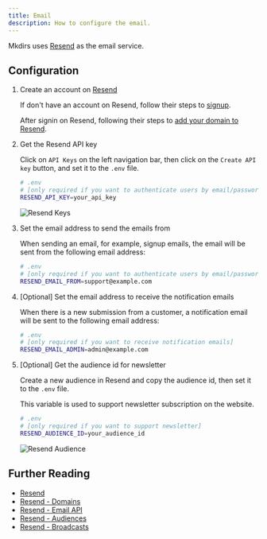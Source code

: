 ```yaml
---
title: Email
description: How to configure the email.
---
```



Mkdirs uses [Resend](https://resend.com/) as the email service.

## Configuration

<Steps>

1. Create an account on [Resend](https://resend.com/)

    If don't have an account on Resend, follow their steps to [signup](https://resend.com/signup).

    After signin on Resend, following their steps to [add your domain to Resend](https://resend.com/docs/dashboard/domains/cloudflare).

2. Get the Resend API key

    Click on `API Keys` on the left navigation bar, then click on the `Create API key` button, and set it to the `.env` file.

    ```bash
    # .env
    # [only required if you want to authenticate users by email/password]
    RESEND_API_KEY=your_api_key
    ```

    ![Resend Keys](../../../assets/images/resend-keys.png)

3. Set the email address to send the emails from

    When sending an email, for example, signup emails, the email will be sent from the following email address:

    ```bash
    # .env
    # [only required if you want to authenticate users by email/password]
    RESEND_EMAIL_FROM=support@example.com
    ```

4. [Optional] Set the email address to receive the notification emails

    When there is a new submission from a customer, a notification email will be sent to the following email address:

    ```bash
    # .env
    # [only required if you want to receive notification emails]
    RESEND_EMAIL_ADMIN=admin@example.com
    ```

5. [Optional] Get the audience id for newsletter

    Create a new audience in Resend and copy the audience id, then set it to the `.env` file.

    This variable is used to support newsletter subscription on the website.

    ```bash
    # .env
    # [only required if you want to support newsletter]
    RESEND_AUDIENCE_ID=your_audience_id
    ```

    ![Resend Audience](../../../assets/images/resend-audience.png)

</Steps>

## Further Reading

- [Resend](https://resend.com/)
- [Resend - Domains](https://resend.com/docs/dashboard/domains/cloudflare)
- [Resend - Email API](https://resend.com/docs/api-reference/emails)
- [Resend - Audiences](https://resend.com/docs/dashboard/audiences/introduction)
- [Resend - Broadcasts](https://resend.com/docs/dashboard/broadcasts/introduction)
